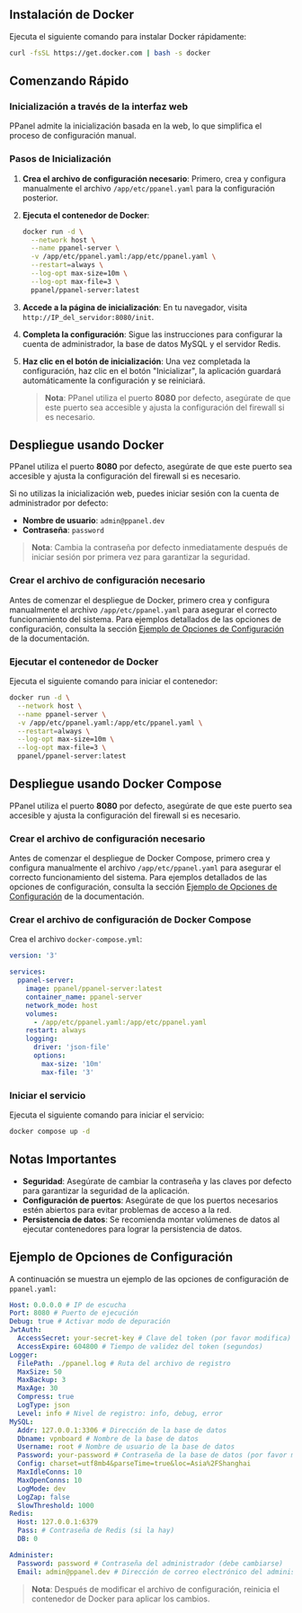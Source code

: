 ## Instalación de Docker

Ejecuta el siguiente comando para instalar Docker rápidamente:

```sh
curl -fsSL https://get.docker.com | bash -s docker
```

## Comenzando Rápido

### Inicialización a través de la interfaz web

PPanel admite la inicialización basada en la web, lo que simplifica el proceso de configuración manual.

### Pasos de Inicialización

1. **Crea el archivo de configuración necesario**: Primero, crea y configura manualmente el archivo `/app/etc/ppanel.yaml` para la configuración posterior.

2. **Ejecuta el contenedor de Docker**:

   ```sh
   docker run -d \
     --network host \
     --name ppanel-server \
     -v /app/etc/ppanel.yaml:/app/etc/ppanel.yaml \
     --restart=always \
     --log-opt max-size=10m \
     --log-opt max-file=3 \
     ppanel/ppanel-server:latest
   ```

3. **Accede a la página de inicialización**: En tu navegador, visita `http://IP_del_servidor:8080/init`.

4. **Completa la configuración**: Sigue las instrucciones para configurar la cuenta de administrador, la base de datos MySQL y el servidor Redis.

5. **Haz clic en el botón de inicialización**: Una vez completada la configuración, haz clic en el botón "Inicializar", la aplicación guardará automáticamente la configuración y se reiniciará.

   > **Nota**: PPanel utiliza el puerto **8080** por defecto, asegúrate de que este puerto sea accesible y ajusta la configuración del firewall si es necesario.

## Despliegue usando Docker

PPanel utiliza el puerto **8080** por defecto, asegúrate de que este puerto sea accesible y ajusta la configuración del firewall si es necesario.

Si no utilizas la inicialización web, puedes iniciar sesión con la cuenta de administrador por defecto:

- **Nombre de usuario**: `admin@ppanel.dev`
- **Contraseña**: `password`

> **Nota**: Cambia la contraseña por defecto inmediatamente después de iniciar sesión por primera vez para garantizar la seguridad.

### Crear el archivo de configuración necesario

Antes de comenzar el despliegue de Docker, primero crea y configura manualmente el archivo `/app/etc/ppanel.yaml` para asegurar el correcto funcionamiento del sistema. Para ejemplos detallados de las opciones de configuración, consulta la sección [Ejemplo de Opciones de Configuración](#ejemplo-de-opciones-de-configuración) de la documentación.

### Ejecutar el contenedor de Docker

Ejecuta el siguiente comando para iniciar el contenedor:

```sh
docker run -d \
  --network host \
  --name ppanel-server \
  -v /app/etc/ppanel.yaml:/app/etc/ppanel.yaml \
  --restart=always \
  --log-opt max-size=10m \
  --log-opt max-file=3 \
  ppanel/ppanel-server:latest
```

## Despliegue usando Docker Compose

PPanel utiliza el puerto **8080** por defecto, asegúrate de que este puerto sea accesible y ajusta la configuración del firewall si es necesario.

### Crear el archivo de configuración necesario

Antes de comenzar el despliegue de Docker Compose, primero crea y configura manualmente el archivo `/app/etc/ppanel.yaml` para asegurar el correcto funcionamiento del sistema. Para ejemplos detallados de las opciones de configuración, consulta la sección [Ejemplo de Opciones de Configuración](#ejemplo-de-opciones-de-configuración) de la documentación.

### Crear el archivo de configuración de Docker Compose

Crea el archivo `docker-compose.yml`:

```yaml
version: '3'

services:
  ppanel-server:
    image: ppanel/ppanel-server:latest
    container_name: ppanel-server
    network_mode: host
    volumes:
      - /app/etc/ppanel.yaml:/app/etc/ppanel.yaml
    restart: always
    logging:
      driver: 'json-file'
      options:
        max-size: '10m'
        max-file: '3'
```

### Iniciar el servicio

Ejecuta el siguiente comando para iniciar el servicio:

```sh
docker compose up -d
```

## Notas Importantes

- **Seguridad**: Asegúrate de cambiar la contraseña y las claves por defecto para garantizar la seguridad de la aplicación.
- **Configuración de puertos**: Asegúrate de que los puertos necesarios estén abiertos para evitar problemas de acceso a la red.
- **Persistencia de datos**: Se recomienda montar volúmenes de datos al ejecutar contenedores para lograr la persistencia de datos.

## Ejemplo de Opciones de Configuración

A continuación se muestra un ejemplo de las opciones de configuración de `ppanel.yaml`:

```yaml
Host: 0.0.0.0 # IP de escucha
Port: 8080 # Puerto de ejecución
Debug: true # Activar modo de depuración
JwtAuth:
  AccessSecret: your-secret-key # Clave del token (por favor modifica)
  AccessExpire: 604800 # Tiempo de validez del token (segundos)
Logger:
  FilePath: ./ppanel.log # Ruta del archivo de registro
  MaxSize: 50
  MaxBackup: 3
  MaxAge: 30
  Compress: true
  LogType: json
  Level: info # Nivel de registro: info, debug, error
MySQL:
  Addr: 127.0.0.1:3306 # Dirección de la base de datos
  Dbname: vpnboard # Nombre de la base de datos
  Username: root # Nombre de usuario de la base de datos
  Password: your-password # Contraseña de la base de datos (por favor modifica)
  Config: charset=utf8mb4&parseTime=true&loc=Asia%2FShanghai
  MaxIdleConns: 10
  MaxOpenConns: 10
  LogMode: dev
  LogZap: false
  SlowThreshold: 1000
Redis:
  Host: 127.0.0.1:6379
  Pass: # Contraseña de Redis (si la hay)
  DB: 0

Administer:
  Password: password # Contraseña del administrador (debe cambiarse)
  Email: admin@ppanel.dev # Dirección de correo electrónico del administrador
```

> **Nota**: Después de modificar el archivo de configuración, reinicia el contenedor de Docker para aplicar los cambios.


<Giscus />
